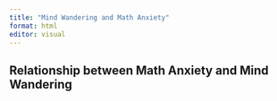 ```yaml
---
title: "Mind Wandering and Math Anxiety"
format: html
editor: visual
---
```


## Relationship between Math Anxiety and Mind Wandering

